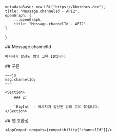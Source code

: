 
    metadataBase: new URL("https://kbotdocs.dev"),
    title: "Message.channelId - API2",
    openGraph: {
        ...openGraph,
        title: "Message.channelId - API2"
    }
}

<Section>
    ## Message.channelId

    메시지가 발신된 방의 고유 ID입니다.
</Section>
<Section>
    ## 구문

    ~~~js
    msg.channelId;
    ~~~

    <Section>
        ### 값

        `BigInt` - 메시지가 발신된 방의 고유 ID입니다.
    </Section>
</Section>
<Section>
    ## 앱 호환성

    <AppCompat compats={compatibility["channelId"]}/>
</Section>